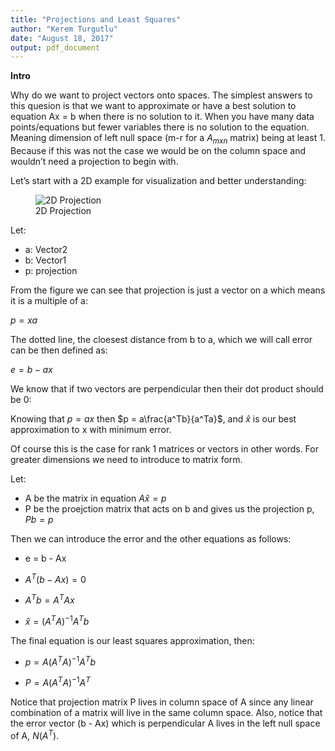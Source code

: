 ```yaml
---
title: "Projections and Least Squares"
author: "Kerem Turgutlu"
date: "August 18, 2017"
output: pdf_document
---
```


**Intro**

Why do we want to project vectors onto spaces. The simplest answers to this quesion is that we want to approximate or have a best solution to equation Ax = b when there is no solution to it. When you have many data points/equations but fewer variables there is no solution to the equation. Meaning dimension of left null space (m-r for a $A_{mxn}$ matrix) being at least 1. Because if this was not the case we would be on the column space and wouldn't need a projection to begin with.


Let's start with a 2D example for visualization and better understanding:

![2D Projection](./project2d.png)

Let:

- a: Vector2
- b: Vector1
- p: projection


From the figure we can see that projection is just a vector on a which means it is a multiple of a:

$p = xa$

The dotted line, the cloesest distance from b to a, which we will call error can be then defined as:

$e = b - ax$

We know that if two vectors are perpendicular then their dot product should be 0:

\begin{equation}
\begin{aligned}
&a^T(b - ax) = 0\\\\
&a^Tb = a^Tax\\\\
&\hat{x} = \frac{a^Tb}{a^Ta}
\end{aligned}
\end{equation}


Knowing that $p = ax$ then $p = a\frac{a^Tb}{a^Ta}$, and $\hat{x}$ is our best approximation to x with minimum error.

Of course this is the case for rank 1 matrices or vectors in other words. For greater dimensions we need to introduce to matrix form.

Let:

- A be the matrix in equation $A\hat{x} = p$
- P be the proejction matrix that acts on b and gives us the projection p, $Pb = p$

Then we can introduce the error and the other equations as follows:

- e = b - Ax

- $A^T(b- Ax) = 0$


- $A^Tb = A^TAx$

- $\hat{x} = (A^TA)^{-1}A^Tb$

The final equation is our least squares approximation, then:

- $p = A(A^TA)^{-1}A^Tb$

- $P = A(A^TA)^{-1}A^T$

Notice that projection matrix P lives in column space of A since any linear combination of a matrix will live in the same column space. Also, notice that the error vector (b - Ax) which is perpendicular A lives in the left null space of A, $N(A^T)$.











































